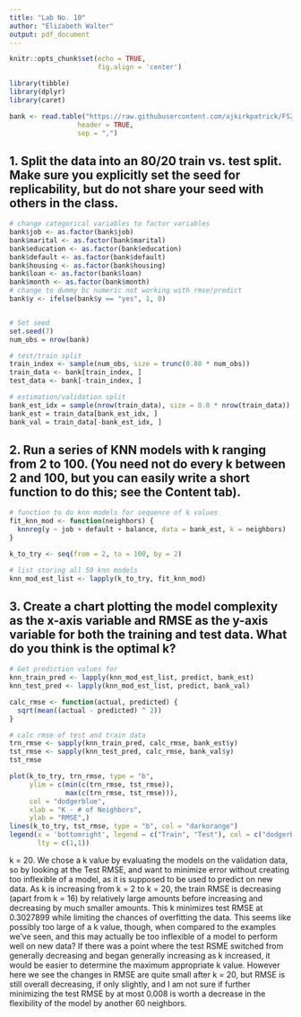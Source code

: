 ---
title: "Lab No. 10"
author: "Elizabeth Walter"
output: pdf_document
---

```{r setup, include=TRUE}
knitr::opts_chunk$set(echo = TRUE,
                      fig.align = 'center')
```

``` {r, warning=FALSE, message=FALSE}
library(tibble) 
library(dplyr)    
library(caret)   

bank <- read.table("https://raw.githubusercontent.com/ajkirkpatrick/FS20/Spring2021/classdata/bank.csv",
                 header = TRUE,
                 sep = ",")
```

## 1. Split the data into an 80/20 train vs. test split. Make sure you explicitly set the seed for replicability, but do not share your seed with others in the class. 

```{r q1}
# change categorical variables to factor variables
bank$job <- as.factor(bank$job)
bank$marital <- as.factor(bank$marital)
bank$education <- as.factor(bank$education)
bank$default <- as.factor(bank$default)
bank$housing <- as.factor(bank$housing)
bank$loan <- as.factor(bank$loan)
bank$month <- as.factor(bank$month)
# change to dummy bc numeric not working with rmse/predict
bank$y <- ifelse(bank$y == "yes", 1, 0)


# Set seed
set.seed(7)
num_obs = nrow(bank)

# test/train split
train_index <- sample(num_obs, size = trunc(0.80 * num_obs))
train_data <- bank[train_index, ]
test_data <- bank[-train_index, ]

# estimation/validation split
bank_est_idx = sample(nrow(train_data), size = 0.8 * nrow(train_data))
bank_est = train_data[bank_est_idx, ]
bank_val = train_data[-bank_est_idx, ]
```

\newpage
## 2. Run a series of KNN models with k ranging from 2 to 100. (You need not do every k between 2 and 100, but you can easily write a short function to do this; see the Content tab).

```{r q2}
# function to do knn models for sequence of k values
fit_knn_mod <- function(neighbors) {
  knnreg(y ~ job + default + balance, data = bank_est, k = neighbors)
}

k_to_try <- seq(from = 2, to = 100, by = 2)

# list storing all 50 knn models
knn_mod_est_list <- lapply(k_to_try, fit_knn_mod)
```

\newpage
## 3. Create a chart plotting the model complexity as the x-axis variable and RMSE as the y-axis variable for both the training and test data. What do you think is the optimal k?

```{r q3}
# Get prediction values for 
knn_train_pred <- lapply(knn_mod_est_list, predict, bank_est)
knn_test_pred <- lapply(knn_mod_est_list, predict, bank_val)

calc_rmse <- function(actual, predicted) {
  sqrt(mean((actual - predicted) ^ 2))
}

# calc rmse of test and train data
trn_rmse <- sapply(knn_train_pred, calc_rmse, bank_est$y)
tst_rmse <- sapply(knn_test_pred, calc_rmse, bank_val$y)
tst_rmse
```

```{r}

plot(k_to_try, trn_rmse, type = "b",
     ylim = c(min(c(trn_rmse, tst_rmse)),
              max(c(trn_rmse, tst_rmse))),
     col = "dodgerblue",
     xlab = "K - # of Neighbors",
     ylab = "RMSE",)
lines(k_to_try, tst_rmse, type = "b", col = "darkorange")
legend(x = 'bottomright', legend = c("Train", "Test"), col = c("dodgerblue", "darkorange"),
       lty = c(1,1))
```
k = 20. We chose a k value by evaluating the models on the validation data, so by looking at the Test RMSE, and want to minimize error without creating too inflexible of a model, as it is supposed to be used to predict on new data. As k is increasing from k = 2 to k = 20, the train RMSE is decreasing (apart from k = 16) by relatively large amounts before increasing and decreasing by much smaller amounts. This k minimizes test RMSE at 0.3027899 while limiting the chances of overfitting the data. This seems like possibly too large of a k value, though, when compared to the examples we've seen, and this may actually be too inflexible of a model to perform well on new data? If there was a point where the test RSME switched from generally decreasing and began generally increasing as k increased, it would be easier to determine the maximum appropriate k value. However here we see the changes in RMSE are quite small after k = 20, but RMSE is still overall decreasing, if only slightly, and I am not sure if further minimizing the test RMSE by at most 0.008 is worth a decrease in the flexibility of the model by another 60 neighbors. 